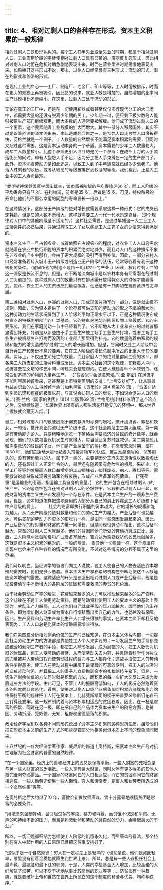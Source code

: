 ```yaml
---
---
---
```

title: 4、相对过剩人口的各种存在形式。资本主义积累的一般规律
---




相对过剩人口是形形色色的。每个工人在半失业或全失业的时期，都属于相对过剩人口。工业周期阶段的更替使相对过剩人口具有显著的、周期反复的形式，因此相对过剩人口时而在危机时期急剧地表现出来，时而在营业呆滞时期缓慢地表现出来。如果撇开这些形式不说，那末，过剩人口经常具有三种形式：流动的形式、潜在的形式和停滞的形式。

在现代工业的中心——工厂、制造厂、冶金厂、矿山等等，工人时而被排斥，时而在更大的规模上再被吸引，因此总的说来，就业人数是增加的，虽然增加的比率同生产规模相比不断缩小。在这里，过剩人口处于流动的形式。

无论在真正的工厂中，还是在一切使用机器或者甚至仅仅实行现代分工的大工场中，都需要大量的还没有脱离少年期的男工。少年期一过，便只剩下极少数的人能够被原生产部门继续雇用，而大多数的人通常要被解雇。他们成了流动过剩人口的一个要素，这个要素随着工业规模的扩大而增大。其中一部分人移居国外，其实不过是跟着外流的资本流出去。由此造成的后果之一，是女性人口比男性人口增长得快，英格兰就是一个例子。工人数量的自然增长不能满足资本积累的需要，但同时又超过这种需要，这是资本运动本身的一个矛盾。资本需要的少年工人数量较大，成年工人数量较小。比这个矛盾更引人注目的是另一个矛盾：在成千上万的人手流落街头的同时，却有人抱怨人手不足，因为分工把人手束缚在一定的生产部门了。此外，资本消费劳动力是如此迅速，以致工人到了中年通常就已经多少衰老了。他落入过剩者的队伍，或者从较高的等级被排挤到较低的等级。我们看到，正是大工业中的工人寿命最短。

 “曼彻斯特保健医官李医生证实，该市富裕阶级的平均寿命是38 岁，而工人阶级的平均寿命只有17 岁。在利物浦，前者是35 岁，后者是15 岁。可见，特权阶级的寿命比他们的不那么幸运的同胞的寿命要长一倍以上。”

在这种情况下，这部分无产阶级的绝对增长就需要采取这样一种形式：它的成员迅速耗损，但是它的人数不断增大。这样就需要工人一代一代地迅速更替。（这个规律对人口中的其他阶级是不适用的。）这种社会需要，是通过早婚这一大工业工人生活条件的必然后果，并通过榨取工人子女以奖励工人生育子女的办法来得到满足的。

资本主义生产一旦占领农业，或者依照它占领农业的程度，对农业工人人口的需求就随着在农业中执行职能的资本的积累而绝对地减少，而且对人口的这种排斥不象在非农业的产业中那样，会由于更大规模的吸引而得到补偿。因此，一部分农村人口经常准备着转入城市无产阶级或制造业无产阶级的队伍，经常等待着有利于这种转化的条件。（这里所说的制造业是指一切非农业的产业。）因此，相对过剩人口的这一源泉是长流不息的。但是，它不断地流向城市是以农村本身有经常潜在的过剩人口为前提的，这种过剩人口的数量只有在排水渠开放得特别大的时候才能看得到。因此，农业工人的工资被压到最低限度，他总是有一只脚陷在需要救济的泥潭里。

第三类相对过剩人口，停滞的过剩人口，形成现役劳动军的一部分，但是就业极不规则。因此，它为资本提供了一个贮存着可供支配的劳动力的取之不竭的蓄水池。这种劳动力的生活状况降到了工人阶级的平均正常水平以下，正是这种情况使它成为资本的特殊剥削部门的广泛基础。它的特点是劳动时间最长而工资最低。它的主要形式，我们在家庭劳动一节中已经看到了。它不断地从大工业和农业的过剩者那里得到补充，特别是从那些由于手工业生产被工场手工业生产打垮，或者工场手工业生产被机器生产打垮而没落的工业部门那里得到补充。它的数量随着由积累的规模和能力的增大造成的“过剩”工人的增长而增加。但是，它同时又是工人阶级中会自行再生产和繁衍不息的要素，它在工人阶级的增长总额中所占的比重大于其他要素。实际上，不仅出生和死亡的数量，而且家庭人口的绝对量都同工资的水平，即各类工人所支配的生活资料量成反比。资本主义社会的这个规律，在野蛮人中间，或者甚至在文明的移民中间，听起来会是荒谬的。它使人想起各种个体软弱的、经常受到追捕的动物的大量再生产。 【“贫困似乎会促进繁殖。”( 亚·斯密) 在风流才子加利阿尼神甫看来，这甚至是上市特别英明的安排：“上帝安排好了，让从事最有益的职业的人生得绰绰有余”( 加利阿尼《货币论》第4 卷第78 页) 。“贫困在达到引起饥馑和瘟疫的极限以前，与其说会妨碍人口的增长，不如说会促进人口的增长。”( 赛·兰格《国家的贫困》1844 年版第69 页) 兰格用统计材料说明了这个论点之后，又继续说道：“如果世界上所有的人都生活在舒适安乐的环境中，那末世界上很快就会荒无人烟。”】

最后，相对过剩人口的最底层陷于需要救济的赤贫的境地。撇开流浪者、罪犯和妓女，一句话，撇开真正的流氓无产阶级不说，这个社会阶层由三类人组成。第一类是有劳动能力的人。只要粗略地浏览一下英格兰需要救济的贫民的统计数字，就会发现，他们的人数每当危机发生时就增大，每当营业复苏时就减少。第二类是孤儿和需要救济的贫民的子女。他们是产业后备军的候补者，在高度繁荣时期，如在1860 年，他们迅速地大量地被卷入现役劳动军的队伍。第三类是衰败的、流落街头的、没有劳动能力的人。属于这一类的，主要是因分工而失去灵活性以致被淘汰的人，还有超过工人正常年令的人，最后还有随着带有危险性的机器、采矿业、化学工厂等等的发展而人数日益增多的工业牺牲者，如残废者、病人、寡妇等等。需要救济的赤贫形成现役劳动军的残废院，形成产业后备军的死荷重。 【“死荷重”是运输业的用语，指运输工具自身的重量。】 它的生产包含在相对过剩人口的生产中，它的必然性包含在相对过剩人口的必然性中，它和相对过剩人口一起，形成财富的资本主义生产和发展的一个存在条件。它是资本主义生产的一项非生产费用，但是，资本知道怎样把这项费用的大部分从自己的肩上转嫁到工人阶级和下层中产阶级的肩上。 　　社会的财富即执行职能的资本越大，它的增长的规模和能力越大，从而无产阶级的绝对数量和他们的劳动生产力越大，产业后备军也就越大。可供支配的劳动力同资本的膨胀力一样，是由同一些原因发展起来的。因此，产业后备军的相对量和财富的力量一同增长。但是同现役劳动军相比，这种后备军越大，常备的过剩人口也就越多，他们的贫困同他们所受的劳动折磨成正比。最后，工人阶级中贫苦阶层和产业后备军越大，官方认为需要救济的贫民也就越多。这就是资本主义积累的绝对的、一般的规律。 象其他一切规律一样，这个规律在实现中也会由于各种各样的情况而有所变化，不过对这些情况的分析不属于这里的范围。

我们可以明白，当经济学的智者们向工人说教，要工人使自己的人数去适应资本增殖的需要时，他们是多么愚蠢。资本主义生产和积累的机构在不断地使这个人数适应资本增殖的需要。这种适应的开头是创造出相对过剩人口或产业后备军，结尾是现役劳动军中不断增大的各阶层的贫困和需要救济的赤贫的死荷重。

由于社会劳动生产率的增进，花费越来越少的人力可以推动越来越多的生产资料，这个规律在不是工人使用劳动资料，而是劳动资料使用工人的资本主义的基础上表现为：劳动生产力越高，工人对他们自己就业手段的压力就越大，因而他们的生存条件，即为增加别人财富或为资本自行增殖而出卖自己的力气，也就越没有保障。因此，生产资料和劳动生产率比生产人口增长得快的事实，在资本主义下却相反地表现为：工人人口总是比资本的增殖需要增长得快。

我们在第四篇分析相对剩余价值的生产时已经知道，在资本主义体系内部，一切提高社会劳动生产力的方法都是靠牺牲工人个人来实现的；一切发展生产的手段都变成统治和剥削生产者的手段，都使工人畸形发展，成为局部的人，把工人贬低为机器的附属品，使工人受劳动的折磨，从而使劳动失去内容，并且随着科学作为独立的力量被并入劳动过程而使劳动过程的智力与工人相异化；这些手段使工人的劳动条件变得恶劣，使工人在劳动过程中屈服于最卑鄙的可恶的专制，把工人的生活时间变成劳动时间，并且把工人的妻子儿女都抛到资本的札格纳特车轮下。但是，一切生产剩余价值的方法同时就是积累的方法，而积累的每一次扩大又反过来成为发展这些方法的手段。由此可见，不管工人的报酬高低如何，工人的状况必然随着资本的积累而日趋恶化。最后，使相对过剩人口或产业后备军同积累的规模和能力始终保持平衡的规律把工人钉在资本上，比赫斐斯塔司的楔子把普罗米修斯钉在岩石上钉得还要牢。这一规律制约着同资本积累相适应的贫困积累。因此，在一极是财富的积累，同时在另一极，即在把自己的产品作为资本来生产的阶级方面，是贫困、劳动折磨、受奴役、无知、粗野和道德堕落的积累。

政治经济学家们以各种不同的形式说出了资本主义积累的这种对抗性质，虽然他们把它同资本主义前的生产方式的那些尽管部分地相类似但本质上不同的现象混同起来。

十八世纪的一位大经济学著作家、威尼斯的修道士奥特斯，把资本主义生产的对抗性理解为社会财富的普遍的自然规律。

 “在一个国家里，经济上的善和经济上的恶总是保持平衡，一些人财富的充裕总是与另一些人财富的贫乏相抵。一些人享有巨大财富，同时总伴有更多得多的其他人被完全剥夺必需品。一个国家的财富同它的人口相适应，而它的贫困则同它的财富相适应。一些人勤劳迫使另一些人懒惰。穷人和懒惰者，是富人和勤劳者所造成的一个必然结果”等等。

在奥特斯之后大约过了10 年，高教会新教牧师唐森，曾十分露骨地颂扬贫困是财富的必要条件。

 “用法律来强制劳动，会引起过多的麻烦、暴力和叫嚣，而饥饿不仅是和平的、无声的和持续不断的压力，而且是刺激勤勉和劳动的最自然的动力，会唤起最大的干劲。”

所以，一切问题都归结为怎样使工人阶级的饥饿永久化，而照唐森的看法，那个特别在穷人中起作用的人口原理已经把这件事安排好了。

 “这似乎是一个自然规律：穷人在一定程度上是轻率的〈也就是说，他们是如此轻率，嘴里没有衔着金羹匙就降生到世界上来〉，所以，总是有一些人去担任社会上最卑微、最肮脏和最下贱的职务。于是，人类的幸福基金大大增加，比较高雅的人们解除了烦劳，可以不受干扰地从事比较高尚的职业等等…… 济贫法有一种趋势，就是要破坏上帝和自然在世界上所创立的这个制度的和谐与优美、均称与秩序。”